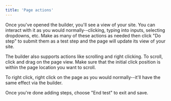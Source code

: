 ```yaml
---
title: 'Page actions'
---
```


Once you've opened the builder, you'll see a view of your site. You
can interact with it as you would normally--clicking, typing into
inputs, selecting dropdowns, etc. Make as many of
these actions as needed then click "Do step" to submit them as a test step
and the page will update its view of your site.

The builder also supports actions like scrolling and right clicking.
To scroll, click and drag on the page view. Make sure that the initial
click position is within the page location you want to scroll.

To right click, right click on the page as you would normally--it'll
have the same effect via the builder.

Once you're done adding steps, choose "End test" to exit and save.